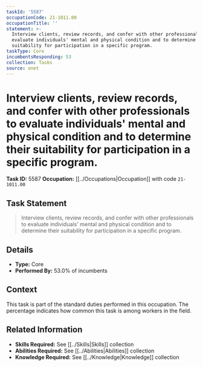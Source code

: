 ```yaml
---
taskId: '5587'
occupationCode: 21-1011.00
occupationTitle: ''
statement: >-
  Interview clients, review records, and confer with other professionals to
  evaluate individuals' mental and physical condition and to determine their
  suitability for participation in a specific program.
taskType: Core
incumbentsResponding: 53
collection: Tasks
source: onet
---
```

# Interview clients, review records, and confer with other professionals to evaluate individuals' mental and physical condition and to determine their suitability for participation in a specific program.

**Task ID:** 5587
**Occupation:** [[../Occupations|Occupation]] with code `21-1011.00`

## Task Statement

> Interview clients, review records, and confer with other professionals to evaluate individuals' mental and physical condition and to determine their suitability for participation in a specific program.

## Details

- **Type:** Core
- **Performed By:** 53.0% of incumbents

## Context

This task is part of the standard duties performed in this occupation. The percentage indicates how common this task is among workers in the field.

## Related Information

- **Skills Required:** See [[../Skills|Skills]] collection
- **Abilities Required:** See [[../Abilities|Abilities]] collection
- **Knowledge Required:** See [[../Knowledge|Knowledge]] collection
